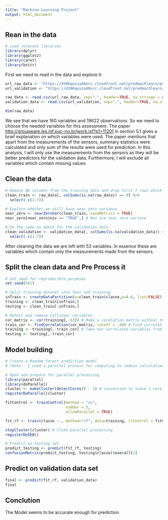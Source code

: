 ```yaml
---
title: "Machine Learning Project"
output: html_document
---
```


## Rean in the data

```r
# Load relevant libraries
library(dplyr)
library(ggplot2)
library(caret)
library(knitr)
```

First we need to read in the data and explore it:

```r
url_raw_data <- "https://d396qusza40orc.cloudfront.net/predmachlearn/pml-training.csv" 
url_validation <- "https://d396qusza40orc.cloudfront.net/predmachlearn/pml-testing.csv"

raw_data <- read.csv(url_raw_data, sep=",", header=TRUE, na.strings = c("NA","",'#DIV/0!'))
validation_data <- read.csv(url_validation, sep=",", header=TRUE, na.strings = c("NA","",'#DIV/0!'))

dim(raw_data)
```

We see that we have 160 variables and 19622 observations. So we need to choose the needed variables for this assessment. 
The paper <http://groupware.les.inf.puc-rio.br/work.jsf?p1=11201> in section 5.1 gives a brief explanation on which variables were used. The paper mentions that apart from the measurements of the sensors, summary statistics were calculated and only sum of the results were used for prediction. In this analysis, I will only use the measurements from the sensors as they will be better predictors for the validation data. Furthermore, I will exclude all variables which contain missing values

## Clean the data

```r
# Remove NA columns from the training data and drop first 7 rows which are not useful for analysis because they contain information of testing subjects and time measurements variables
clean_train <- raw_data[, colSums(is.na(raw_data)) == 0] %>%
  select(-c(1:7))

# Explore whether we still have near zero variance 
near_zero <- nearZeroVar(clean_train, saveMetrics = TRUE)
near_zero[near_zero$nzv == "TRUE",] # Non are near zero variace

# Do the same as above for the validation data
clean_validation <- validation_data[, colSums(is.na(validation_data)) == 0] %>%
  select(-c(1:7))

```

After cleaning the data we are left with 53 variables. In essence these are variables which contain only the measurements made from the sensors. 

## Split the clean data and Pre Process it

```r
# Set seed for reproducible purposes
set.seed(541)

# Split training dataset into test and training
inTrain <- createDataPartition(y=clean_train$classe,p=0.6, list=FALSE)
training <- clean_train[inTrain,]
testing <- clean_train[-inTrain,]

# Detect and remove collinear variables
cor_matrix <- cor(training[,-53]) # Make a corelation matrix without the "classes" variable
train_cor <- findCorrelation(cor_matrix, cutoff = .90) # Find correlation above 90% in the correlation matrix
training <- training[,-train_cor] # Take out correlated variables from the training and testing data sets
testing <- testing[,-train_cor]

```

## Model building

```r
# Create a Random forest prediction model
# (Note - I used a parallel process for computing to reduce calculation time)

# Open and prepare for parallel processing
library(parallel)
library(doParallel)
cluster <- makeCluster(detectCores() - 1) # convention to leave 1 core for OS
registerDoParallel(cluster)

fitControl <- trainControl(method = "cv",
                           number = 5,
                           allowParallel = TRUE)

fit_rf <- train(classe ~., method="rf", data=training, trControl = fitControl) # Fit a random forest model

stopCluster(cluster) # Close parallel processing
registerDoSEQ()

# Predict on testing set 
predict_testing <- predict(fit_rf, testing)
confusionMatrix(predict_testing, testing$classe)$overall[1]

```


## Predict on validation data set

```r
final <- predict(fit_rf, validation_data)
final
```


## Conclution

The Model seems to be accurate enough for prediction


